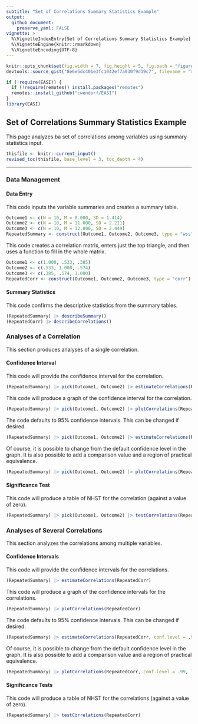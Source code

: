 ```yaml
---
subtitle: "Set of Correlations Summary Statistics Example"
output:
  github_document:
    preserve_yaml: FALSE
vignette: >
  %\VignetteIndexEntry{Set of Correlations Summary Statistics Example}
  %\VignetteEngine{knitr::rmarkdown}
  %\VignetteEncoding{UTF-8}
---
```


```r
knitr::opts_chunk$set(fig.width = 7, fig.height = 5, fig.path = "figures/", echo = TRUE, warning = FALSE, message = FALSE)
devtools::source_gist("8e6e5dc401e3fc1042ef7a030f9d19c7", filename = "revised_toc.R")
```

```r
if (!require(EASI)) {
  if (!require(remotes)) install.packages("remotes")
  remotes::install_github("cwendorf/EASI")
}
library(EASI)
```

## Set of Correlations Summary Statistics Example

This page analyzes ba set of correlations among variables using summary statistics input.

```r
thisfile <- knitr::current_input()
revised_toc(thisfile, base_level = 3, toc_depth = 4)
```

---

### Data Management

#### Data Entry

This code inputs the variable summaries and creates a summary table.
```r
Outcome1 <- c(N = 10, M = 8.000, SD = 1.414)
Outcome2 <- c(N = 10, M = 11.000, SD = 2.211)
Outcome3 <- c(N = 10, M = 12.000, SD = 2.449)
RepeatedSummary <- construct(Outcome1, Outcome2, Outcome3, type = "wss")
```

This code creates a correlation matrix, enters just the top triangle, and then uses a function to fill in the whole matrix.
```r
Outcome1 <- c(1.000, .533, .385)
Outcome2 <- c(.533, 1.000, .574)
Outcome3 <- c(.385, .574, 1.000)
RepeatedCorr <- construct(Outcome1, Outcome2, Outcome3, type = "corr")
```

#### Summary Statistics

This code confirms the descriptive statistics from the summary tables.
```r
(RepeatedSummary) |> describeSummary()
(RepeatedCorr) |> describeCorrelations()
```

### Analyses of a Correlation

This section produces analyses of a single correlation.

#### Confidence Interval

This code will provide the confidence interval for the correlation.
```r
(RepeatedSummary) |> pick(Outcome1, Outcome2) |> estimateCorrelations(RepeatedCorr)
```

This code will produce a graph of the confidence interval for the correlation.
```r
(RepeatedSummary) |> pick(Outcome1, Outcome2) |> plotCorrelations(RepeatedCorr)
```

The code defaults to 95% confidence intervals. This can be changed if desired.
```r
(RepeatedSummary) |> pick(Outcome1, Outcome2) |> estimateCorrelations(RepeatedCorr, conf.level = .99)
```

Of course, it is possible to change from the default confidence level in the graph. It is also possible to add a comparison value and a region of practical equivalence.
```r
(RepeatedSummary) |> pick(Outcome1, Outcome2) |> plotCorrelations(RepeatedCorr, conf.level = .99, line = 0, rope = c(-.2, .2))
```

#### Significance Test

This code will produce a table of NHST for the correlation (against a value of zero).
```r
(RepeatedSummary) |> pick(Outcome1, Outcome2) |> testCorrelations(RepeatedCorr)
```

### Analyses of Several Correlations

This section analyzes the correlations among multiple variables.

#### Confidence Intervals

This code will provide the confidence intervals for the correlations.
```r
(RepeatedSummary) |> estimateCorrelations(RepeatedCorr)
```

This code will produce a graph of the confidence intervals for the correlations.
```r
(RepeatedSummary) |> plotCorrelations(RepeatedCorr)
```

The code defaults to 95% confidence intervals. This can be changed if desired.
```r
(RepeatedSummary) |> estimateCorrelations(RepeatedCorr, conf.level = .99)
```

Of course, it is possible to change from the default confidence level in the graph. It is also possible to add a comparison value and a region of practical equivalence.
```r
(RepeatedSummary) |> plotCorrelations(RepeatedCorr, conf.level = .99, line = 0, rope = c(-.2, .2))
```

#### Significance Tests

This code will produce a table of NHST for the correlations (against a value of zero).
```r
(RepeatedSummary) |> testCorrelations(RepeatedCorr)
```
